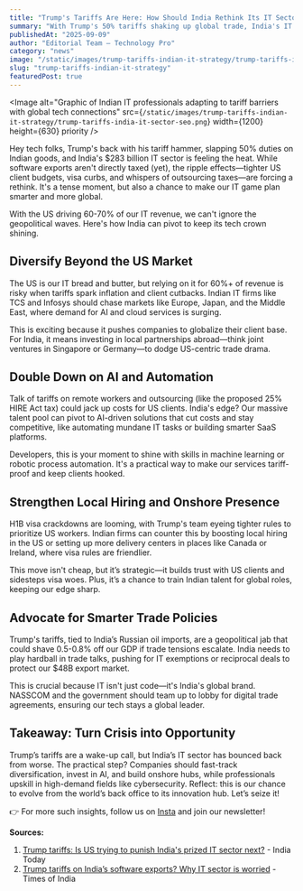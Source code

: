 ```yaml
---
title: "Trump's Tariffs Are Here: How Should India Rethink Its IT Sector?"
summary: "With Trump's 50% tariffs shaking up global trade, India's IT sector faces indirect hits from client budget cuts and potential service taxes. Here's how India can strategize to keep its $283B tech engine roaring."
publishedAt: "2025-09-09"
author: "Editorial Team – Technology Pro"
category: "news" 
image: "/static/images/trump-tariffs-indian-it-strategy/trump-tariffs-india-it-sector-seo.png"
slug: "trump-tariffs-indian-it-strategy"
featuredPost: true
---
```

<Image
  alt="Graphic of Indian IT professionals adapting to tariff barriers with global tech connections"
  src={`/static/images/trump-tariffs-indian-it-strategy/trump-tariffs-india-it-sector-seo.png`}
  width={1200}
  height={630}
  priority
/>


Hey tech folks, Trump's back with his tariff hammer, slapping 50% duties on Indian goods, and India's $283 billion IT sector is feeling the heat. While software exports aren't directly taxed (yet), the ripple effects—tighter US client budgets, visa curbs, and whispers of outsourcing taxes—are forcing a rethink. It's a tense moment, but also a chance to make our IT game plan smarter and more global.

With the US driving 60-70% of our IT revenue, we can't ignore the geopolitical waves. Here's how India can pivot to keep its tech crown shining.

## Diversify Beyond the US Market

The US is our IT bread and butter, but relying on it for 60%+ of revenue is risky when tariffs spark inflation and client cutbacks. Indian IT firms like TCS and Infosys should chase markets like Europe, Japan, and the Middle East, where demand for AI and cloud services is surging.

This is exciting because it pushes companies to globalize their client base. For India, it means investing in local partnerships abroad—think joint ventures in Singapore or Germany—to dodge US-centric trade drama.

## Double Down on AI and Automation

Talk of tariffs on remote workers and outsourcing (like the proposed 25% HIRE Act tax) could jack up costs for US clients. India's edge? Our massive talent pool can pivot to AI-driven solutions that cut costs and stay competitive, like automating mundane IT tasks or building smarter SaaS platforms.

Developers, this is your moment to shine with skills in machine learning or robotic process automation. It's a practical way to make our services tariff-proof and keep clients hooked.

## Strengthen Local Hiring and Onshore Presence

H1B visa crackdowns are looming, with Trump's team eyeing tighter rules to prioritize US workers. Indian firms can counter this by boosting local hiring in the US or setting up more delivery centers in places like Canada or Ireland, where visa rules are friendlier.

This move isn't cheap, but it’s strategic—it builds trust with US clients and sidesteps visa woes. Plus, it’s a chance to train Indian talent for global roles, keeping our edge sharp.

## Advocate for Smarter Trade Policies

Trump's tariffs, tied to India’s Russian oil imports, are a geopolitical jab that could shave 0.5-0.8% off our GDP if trade tensions escalate. India needs to play hardball in trade talks, pushing for IT exemptions or reciprocal deals to protect our $48B export market.

This is crucial because IT isn't just code—it's India's global brand. NASSCOM and the government should team up to lobby for digital trade agreements, ensuring our tech stays a global leader.

## Takeaway: Turn Crisis into Opportunity

Trump’s tariffs are a wake-up call, but India’s IT sector has bounced back from worse. The practical step? Companies should fast-track diversification, invest in AI, and build onshore hubs, while professionals upskill in high-demand fields like cybersecurity. Reflect: this is our chance to evolve from the world’s back office to its innovation hub. Let’s seize it!

👉 For more such insights, follow us on [Insta](https://www.instagram.com/technologypro.in) and join our newsletter!

**Sources:**
1. [Trump tariffs: Is US trying to punish India's prized IT sector next?](https://www.indiatoday.in/world/us-news/story/is-donald-trump-trying-punish-india-it-services-exports-after-taxing-trade-tariff-peter-navarro-h1b-new-visa-policy-2781264-2025-09-03) - India Today
3. [Trump tariffs on India’s software exports? Why IT sector is worried](https://timesofindia.indiatimes.com/business/india-business/trump-tariffs-on-indias-software-exports-why-it-sector-is-worried-double-taxation-visa-tightening-may-deal-a-blow/articleshow/123742448.cms) - Times of India
